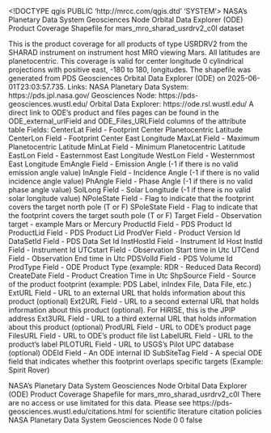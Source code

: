<!DOCTYPE qgis PUBLIC 'http://mrcc.com/qgis.dtd' 'SYSTEM'>
<qgis version="3.34.14-Prizren">
  <identifier>NASA's Planetary Data System Geosciences Node Orbital Data Explorer (ODE) Product Coverage Shapefile for mars_mro_sharad_usrdrv2_c0l</identifier>
  <parentidentifier></parentidentifier>
  <language></language>
  <type>dataset</type>
  <title>NASA's Planetary Data System Geosciences Node Orbital Data Explorer (ODE) Product Coverage Shapefile for mars_mro_sharad_usrdrv2_c0l</title>
  <abstract>This is the product coverage for all products of type USRDRV2 from the SHARAD instrument on instrument host MRO viewing Mars. All latitudes are planetocentric. This coverage is valid for center longitude 0 cylindrical projections with positive east, -180 to 180, longitudes. The shapefile was generated from PDS Geosciences Orbital Data Explorer (ODE) on 2025-06-01T23:03:57.735. Links: NASA Planetary Data System: https://pds.jpl.nasa.gov/ Geosciences Node: https://pds-geosciences.wustl.edu/ Orbital Data Explorer: https://ode.rsl.wustl.edu/ A direct link to ODE's product and files pages can be found in the ODE_external_urlField and ODE_Files_URLField columns of the attribute table Fields: CenterLat Field - Footprint Center Planetocentric Latitude CenterLon Field - Footprint Center East Longitude MaxLat Field - Maximum Planetocentric Latitude MinLat Field - Minimum Planetocentric Latitude EastLon Field - Easternmost East Longitude WestLon Field - Westernmost East Longitude EmAngle Field - Emission Angle (-1 if there is no valid emission angle value) InAngle Field - Incidence Angle (-1 if there is no valid incidence angle value) PhAngle Field - Phase Angle (-1 if there is no valid phase angle value) SolLong Field - Solar Longitude (-1 if there is no valid solar longitude value) NPoleState Field - Flag to indicate that the footprint covers the target north pole (T or F) SPoleState Field - Flag to indicate that the footprint covers the target south pole (T or F) Target Field - Observation target - example Mars or Mercury ProductId Field - PDS Product Id ProductLid Field - PDS Product Lid ProdVer Field - Product Version Id DataSetId Field - PDS Data Set Id InstHostId Field - Instrument Id Host InstId Field - Instrument Id UTCstart Field - Observation Start time in Utc UTCend Field - Observation End time in Utc PDSVolId Field - PDS Volume Id ProdType Field - ODE Product Type (example: RDR - Reduced Data Record) CreateDate Field - Product Creation Time in Utc ShpSource Field - Source of the product footprint (example: PDS Label, inIndex File, Data File, etc.) ExtURL Field - URL to an external URL that holds information about this product (optional) Ext2URL Field - URL to a second external URL that holds information about this product (optional). For HiRISE, this is the JPIP address Ext3URL Field - URL to a third external URL that holds information about this product (optional) ProdURL Field - URL to ODE's product page FilesURL Field - URL to ODE's product file list LabelURL Field - URL to the product's label PILOTURL Field - URL to USGS's Pilot UPC database (optional) ODEId Field - An ODE internal ID SubSiteTag Field - A special ODE field that indicates whether this footprint overlaps specific targets (Example: Spirit Rover) 

NASA's Planetary Data System Geosciences Node Orbital Data Explorer (ODE) Product Coverage Shapefile for mars_mro_sharad_usrdrv2_c0l</abstract>
  <contact>
    <name></name>
    <organization></organization>
    <position></position>
    <voice></voice>
    <fax></fax>
    <email></email>
    <role></role>
  </contact>
  <links/>
  <dates/>
  <fees></fees>
  <constraints type="Limitations of use">There are no access or use limitated for this data. Please see https://pds-geosciences.wustl.edu/citations.html for scientific literature citation policies</constraints>
  <rights>NASA Planetary Data System Geosciences Node</rights>
  <encoding></encoding>
  <crs>
    <spatialrefsys nativeFormat="Wkt">
      <wkt></wkt>
      <proj4></proj4>
      <srsid>0</srsid>
      <srid>0</srid>
      <authid></authid>
      <description></description>
      <projectionacronym></projectionacronym>
      <ellipsoidacronym></ellipsoidacronym>
      <geographicflag>false</geographicflag>
    </spatialrefsys>
  </crs>
  <extent>
    <spatial minz="0" crs="" minx="179769313486231570814527423731704356798070567525844996598917476803157260780028538760589558632766878171540458953514382464234321326889464182768467546703537516986049910576551282076245490090389328944075868508455133942304583236903222948165808559332123348274797826204144723168738177180919299881250404026184124858368" maxz="0" dimensions="2" miny="179769313486231570814527423731704356798070567525844996598917476803157260780028538760589558632766878171540458953514382464234321326889464182768467546703537516986049910576551282076245490090389328944075868508455133942304583236903222948165808559332123348274797826204144723168738177180919299881250404026184124858368" maxy="-179769313486231570814527423731704356798070567525844996598917476803157260780028538760589558632766878171540458953514382464234321326889464182768467546703537516986049910576551282076245490090389328944075868508455133942304583236903222948165808559332123348274797826204144723168738177180919299881250404026184124858368" maxx="-179769313486231570814527423731704356798070567525844996598917476803157260780028538760589558632766878171540458953514382464234321326889464182768467546703537516986049910576551282076245490090389328944075868508455133942304583236903222948165808559332123348274797826204144723168738177180919299881250404026184124858368"/>
    <temporal>
      <period>
        <start></start>
        <end></end>
      </period>
    </temporal>
  </extent>
</qgis>
